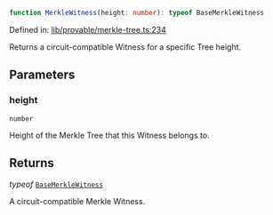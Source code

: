 ```ts
function MerkleWitness(height: number): typeof BaseMerkleWitness
```

Defined in: [lib/provable/merkle-tree.ts:234](https://github.com/o1-labs/o1js/blob/46b9772d07785397c4bd76a102bc9f6730d321bb/src/lib/provable/merkle-tree.ts#L234)

Returns a circuit-compatible Witness for a specific Tree height.

## Parameters

### height

`number`

Height of the Merkle Tree that this Witness belongs to.

## Returns

*typeof* [`BaseMerkleWitness`](../classes/BaseMerkleWitness.mdx)

A circuit-compatible Merkle Witness.
